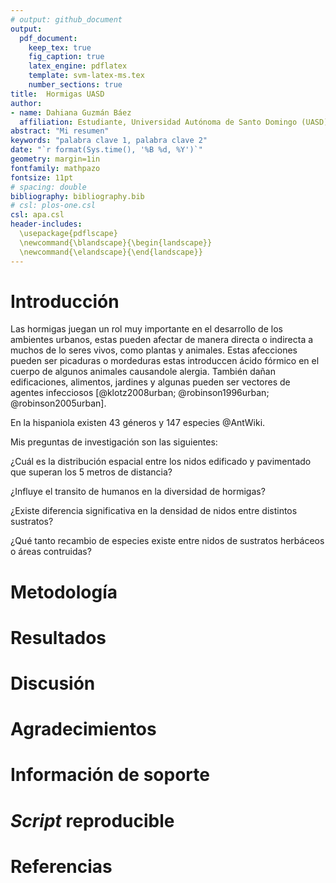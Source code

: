 ```yaml
---
# output: github_document
output: 
  pdf_document:
    keep_tex: true
    fig_caption: true
    latex_engine: pdflatex
    template: svm-latex-ms.tex
    number_sections: true
title:  Hormigas UASD
author:
- name: Dahiana Guzmán Báez
  affiliation: Estudiante, Universidad Autónoma de Santo Domingo (UASD)
abstract: "Mi resumen"
keywords: "palabra clave 1, palabra clave 2"
date: "`r format(Sys.time(), '%B %d, %Y')`"
geometry: margin=1in
fontfamily: mathpazo
fontsize: 11pt
# spacing: double
bibliography: bibliography.bib
# csl: plos-one.csl
csl: apa.csl
header-includes:
  \usepackage{pdflscape}
  \newcommand{\blandscape}{\begin{landscape}}
  \newcommand{\elandscape}{\end{landscape}}
---
```


# Introducción

Las hormigas juegan un rol muy importante en el desarrollo de los ambientes urbanos, estas pueden afectar de manera directa o indirecta a muchos de lo seres vivos, como plantas y animales. Estas afecciones pueden ser picaduras o mordeduras estas introduccen ácido fórmico en el cuerpo de algunos animales causandole alergia. También dañan edificaciones, alimentos, jardines y algunas pueden ser vectores de agentes infecciosos [@klotz2008urban; @robinson1996urban; @robinson2005urban].

En la hispaniola existen 43 géneros y 147 especies @AntWiki.


Mis preguntas de investigación son las siguientes:

¿Cuál es la distribución espacial entre los nidos edificado y pavimentado que superan los 5 metros de distancia?

¿Influye el transito de humanos en la diversidad de hormigas?

¿Existe diferencia significativa en la densidad de nidos entre distintos sustratos?

¿Qué tanto recambio de especies existe entre nidos de sustratos herbáceos o áreas contruidas?

# Metodología

\ldots

# Resultados




# Discusión

# Agradecimientos

# Información de soporte

\ldots

# *Script* reproducible

\ldots

# Referencias
